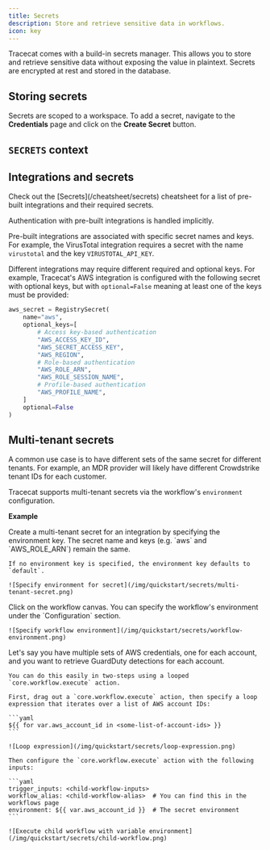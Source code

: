 ```yaml
---
title: Secrets
description: Store and retrieve sensitive data in workflows.
icon: key
---
```



Tracecat comes with a build-in secrets manager.
This allows you to store and retrieve sensitive data without exposing the value in plaintext.
Secrets are encrypted at rest and stored in the database.

## Storing secrets

Secrets are scoped to a workspace. To add a secret, navigate to the **Credentials** page and click on the **Create Secret** button.

<SecretsExample />

## `SECRETS` context

<SecretsUsage />

## Integrations and secrets

<Tip>
    Check out the [Secrets](/cheatsheet/secrets) cheatsheet for a list of pre-built integrations and their required secrets.
</Tip>

Authentication with pre-built integrations is handled implicitly.

Pre-built integrations are associated with specific secret names and keys.
For example, the VirusTotal integration requires a secret with the name `virustotal` and the key `VIRUSTOTAL_API_KEY`.

Different integrations may require different required and optional keys.
For example, Tracecat's AWS integration is configured with the following secret with optional keys, but with `optional=False` meaning at least one of the keys must be provided:

```python
aws_secret = RegistrySecret(
    name="aws",
    optional_keys=[
        # Access key-based authentication
        "AWS_ACCESS_KEY_ID",
        "AWS_SECRET_ACCESS_KEY",
        "AWS_REGION",
        # Role-based authentication
        "AWS_ROLE_ARN",
        "AWS_ROLE_SESSION_NAME",
        # Profile-based authentication
        "AWS_PROFILE_NAME",
    ]
    optional=False
)
```

## Multi-tenant secrets

A common use case is to have different sets of the same secret for different tenants.
For example, an MDR provider will likely have different Crowdstrike tenant IDs for each customer.

Tracecat supports multi-tenant secrets via the workflow's `environment` configuration.

**Example**

<Steps>
  <Step title="Create a multi-tenant secret">
    Create a multi-tenant secret for an integration by specifying the environment key.
    The secret name and keys (e.g. `aws` and `AWS_ROLE_ARN`) remain the same.

    If no environment key is specified, the environment key defaults to `default`.

    ![Specify environment for secret](/img/quickstart/secrets/multi-tenant-secret.png)
  </Step>
<Step title="Specify workflow environment">
    Click on the workflow canvas. You can specify the workflow's environment under the `Configuration` section.

    ![Specify workflow environment](/img/quickstart/secrets/workflow-environment.png)
  </Step>
  <Step title="Trigger multi-tenant workflows">
    Let's say you have multiple sets of AWS credentials, one for each account, and you want to retrieve GuardDuty detections for each account.

    You can do this easily in two-steps using a looped `core.workflow.execute` action.

    First, drag out a `core.workflow.execute` action, then specify a loop expression that iterates over a list of AWS account IDs:

    ```yaml
    ${{ for var.aws_account_id in <some-list-of-account-ids> }}
    ```

    ![Loop expression](/img/quickstart/secrets/loop-expression.png)

    Then configure the `core.workflow.execute` action with the following inputs:

    ```yaml
    trigger_inputs: <child-workflow-inputs>
    workflow_alias: <child-workflow-alias>  # You can find this in the workflows page
    environment: ${{ var.aws_account_id }}  # The secret environment
    ```

    ![Execute child workflow with variable environment](/img/quickstart/secrets/child-workflow.png)
  </Step>
</Steps>
